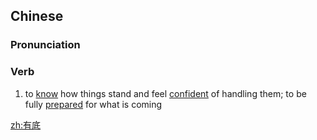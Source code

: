 ==Chinese==
{{zh-forms}}

===Pronunciation===
{{zh-pron
|m=yǒudǐ
|c=jau5 dai2
|mn=qz:ǔ-tóe/tp,xm:ū-tóe/kh,zz:ū-té
|cat=v
}}

===Verb===
{{zh-verb}}

# to [[know]] how things stand and feel [[confident]] of handling them; to be fully [[prepared]] for what is coming

[[zh:有底]]
